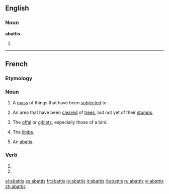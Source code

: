 ==English==

===Noun===
'''abattis'''

# {{alternative spelling of|[[abatis]]}}

----

==French==

===Etymology===
{{suffix|lang=fr|abattre|is}}

===Noun===
{{fr-noun|m}}

#A [[mass]] of things that have been [[subject]]ed to {{term|abattage}}.
#{{canada|lang=fr}} An area that have been [[clear]]ed of [[tree]]s, but not yet of their [[stump]]s.
#{{cooking|pluralia tantum|lang=fr}} The [[offal]] or [[giblet]]s, especially those of a bird.
#{{dated|slang|usually|pluralia tantum|lang=fr}} The [[limb]]s.
#{{military|lang=fr}} An [[abatis]].

===Verb===
{{fr-verb-form}}

# {{form of|[[first-person|First-person]] [[singular]] [[past historic]]|abattre|lang=French}}
# {{form of|[[second-person|Second-person]] [[singular]] [[past historic]]|abattre|lang=French}}

[[el:abattis]]
[[es:abattis]]
[[fr:abattis]]
[[io:abattis]]
[[it:abattis]]
[[li:abattis]]
[[ru:abattis]]
[[vi:abattis]]
[[zh:abattis]]
